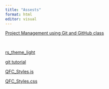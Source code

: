 ---
title: "Assests"
format: html
editor: visual
---

[Project Management using Git and GitHub class](https://qfcatmsu.github.io/Project_Management/)

 

[rs_theme_light](quarto/qfc_a11y-dark.rstheme)

[git tutorial](tutorials/01-Git_Setup.html)

[QFC_Styles.js](quarto/qfc_styles.js)

[QFC_Styles.css](quarto/qfc_styles.css)
